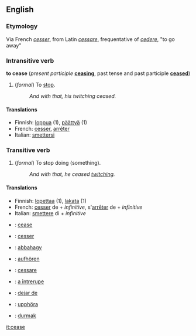 ==English==
===Etymology===
Via French ''[[cesser]]'', from Latin ''[[cessare]]'', frequentative of ''[[cedere]]'', "to go away"

===Intransitive verb===
'''to cease''' (''present participle'' '''[[ceasing]]''', past tense and past participle '''[[ceased]]''')

# (''formal'') To [[stop]].
#:''And with that, his twitching ceased.''

====Translations====
*Finnish: [[loppua]] (1), [[päättyä]] (1)
*French: [[cesser]], [[arrêter]]
*Italian: [[smettersi]]

===Transitive verb===
# (''formal'') To stop doing (something).
#:''And with that, he ceased [[twitch]]ing.''

====Translations====
*Finnish: [[lopettaa]] (1), [[lakata]] (1)
*French: [[cesser]] de + ''infinitive'', s'[[arrêter]] de + ''infinitive''
*Italian: [[smettere]] di + ''infinitive''
*{{en}}: [[:en:cease|cease]]
*{{fr}}: [[:fr:cesser|cesser]]
*{{hu}}: [[:hu:abbahagy|abbahagy]]
*{{de}}: [[:de:aufhören|aufhören]]
*{{it}}: [[:it:cessare|cessare]]
*{{ro}}: [[:ro:a întrerupe|a întrerupe]]
*{{es}}: [[:es:dejar de|dejar de]]
*{{sv}}: [[:sv:upphöra|upphöra]]
*{{tr}}: [[:tr:durmak|durmak]]
[[it:cease]]
